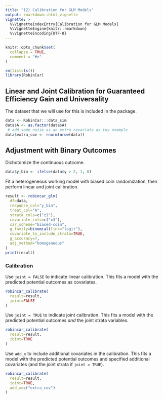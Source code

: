 ```yaml
---
title: "(2) Calibration for GLM Models"
output: rmarkdown::html_vignette
vignette: >
  %\VignetteIndexEntry{Calibration for GLM Models}
  %\VignetteEngine{knitr::rmarkdown}
  %\VignetteEncoding{UTF-8}
---
```


```r
knitr::opts_chunk$set(
  collapse = TRUE,
  comment = "#>"
)
```

```r
rm(list=ls())
library(RobinCar)
```

## Linear and Joint Calibration for Guaranteed Efficiency Gain and Universality

The dataset that we will use for this is included in the package.

```r
data <- RobinCar:::data_sim
data$A <- as.factor(data$A)
 # add some noise as an extra covariate as toy example
data$extra_cov <- rnorm(nrow(data))
```

## Adjustment with Binary Outcomes

Dichotomize the continuous outcome.
```r
data$y_bin <- ifelse(data$y > 2, 1, 0)
```

Fit a heterogeneous working model with biased coin randomization,
then perform linear and joint calibration.

```r
result <- robincar_glm(
  df=data,
  response_col="y_bin",
  treat_col="A",
  strata_cols=c("z1"),
  covariate_cols=c("x3"),
  car_scheme="biased-coin",
  g_family=binomial(link="logit"),
  covariate_to_include_strata=TRUE,
  g_accuracy=7,
  adj_method="homogeneous"
)
print(result)
```

### Calibration

Use `joint = FALSE` to indicate linear calibration. This fits a model with the predicted potential outcomes as covariates.

```r
robincar_calibrate(
  result=result,
  joint=FALSE
)
```

Use `joint = TRUE` to indicate joint calibration. This fits a model with the predicted potential outcomes *and* the joint strata variables.

```r
robincar_calibrate(
  result=result,
  joint=TRUE
)
```

Use `add_x` to include additional covariates in the calibration. This fits a model with the predicted potential outcomes and specified additional covariates (and the joint strata if `joint = TRUE`).

```r
robincar_calibrate(
  result=result,
  joint=TRUE,
  add_x=c("extra_cov")
)
```
